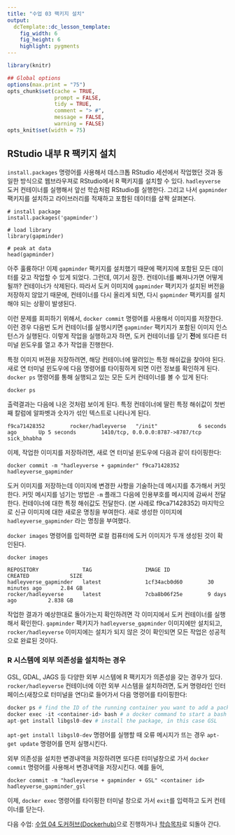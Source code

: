 ```yaml
---
title: "수업 03 팩키지 설치"
output:
  dcTemplate::dc_lesson_template:
    fig_width: 6
    fig_height: 6
    highlight: pygments
---
```



```r
library(knitr)

## Global options
options(max.print = "75")
opts_chunk$set(cache = TRUE,
               prompt = FALSE,
               tidy = TRUE,
               comment = "> #",
               message = FALSE,
               warning = FALSE)
opts_knit$set(width = 75)
```

## RStudio 내부 R 팩키지 설치

`install.packages` 명령어를 사용해서 데스크톱 RStudio 세션에서 작업했던 것과 동일한 방식으로 웹브라우져로 RStudio에서 R 팩키지를 설치할 수 있다.
`hadleyverse` 도커 컨테이너를 실행해서 앞선 학습처럼 RStudio를 실행한다. 그리고 나서 `gapminder` 팩키지를 설치하고 라이브러리를 적재하고 포함된 데이터를 살짝 살펴본다.

~~~
# install package
install.packages('gapminder')

# load library
library(gapminder)

# peak at data
head(gapminder)
~~~

아주 훌륭하다! 이제 `gapminder` 팩키지를 설치했기 때문에 팩키지에 포함된 모든 데이터를 갖고 작업할 수 있게 되었다.
그런데, 여기서 잠깐. 컨테이너를 빠져나가면 어떻게 될까?
컨테이너가 삭제된다. 따라서 도커 이미지에 `gapminder` 팩키지가 설치된 버전을 저장하지 않았기 때문에, 컨테이너를 다시 올리게 되면, 다시 `gapminder` 팩키지를 설치해야 되는 상황이 발생된다.

이런 문제를 회피하기 위해서, `docker commit` 명령어를 사용해서 이미지를 저장한다. 이런 경우 다음번 도커 컨테이너를 실행시키면 `gapminder` 팩키지가 포함된 이미지 인스턴스가 실행된다. 이렇게 작업을 실행하고자 하면, 도커 컨테이너를 닫기 **전**에 또다른 터미널 윈도우를 열고 추가 작업을 진행한다.

특정 이미지 버젼을 저장하려면, 해당 컨테이너에 딸려있는 특정 해쉬값을 찾아야 된다. 새로 연 터미널 윈도우에 다음 명령어를 타이핑하게 되면 이런 정보를 확인하게 된다. `docker ps` 명령어를 통해 실행되고 있는 모든 도커 컨테이너를 볼 수 있게 된다:

~~~
docker ps
~~~

출력결과는 다음에 나온 것처럼 보이게 된다.
특정 컨테이너에 딸린 특정 해쉬값이 첫번째 칼럼에 알파벳과 숫자가 섞인 텍스트로 나타나게 된다.

~~~
f9ca71428352        rocker/hadleyverse   "/init"             6 seconds ago       Up 5 seconds        1410/tcp, 0.0.0.0:8787->8787/tcp   sick_bhabha
~~~

이제, 작업한 이미지를 저장하려면, 새로 연 터미널 윈도우에 다음과 같이 타이핑한다:

~~~
docker commit -m "hadleyverse + gapminder" f9ca71428352 hadleyverse_gapminder
~~~

도커 이미지를 저장하는데 이미지에 변경한 사항을 기술하는데 메시지를 추가해서 커밋한다. 커밋 메시지를 넘기는 방법은 `-m` 플래그 다음에 인용부호를 메시지에 감싸서 전달한다. 컨테이너에 대한 특정 해쉬값도 전달한다. (본 사례로 f9ca71428352) 마지막으로 신규 이미지에 대한 새로운 명칭을 부여한다.
새로 생성한 이미지에 `hadleyverse_gapminder` 라는 명칭을 부여했다.

`docker images` 명령어를 입력하면 로컬 컴퓨터에 도커 이미지가 두개 생성된 것이 확인된다.

~~~
docker images 
~~~

~~~
REPOSITORY              TAG                 IMAGE ID            CREATED             SIZE
hadleyverse_gapminder   latest              1cf34acb0d60        30 minutes ago      2.84 GB
rocker/hadleyverse      latest              7cba8b06f25e        9 days ago          2.838 GB
~~~

작업한 결과가 예상한대로 돌아가는지 확인하려면 각 이미지에서 도커 컨테이너를 실행해서 확인한다. `gapminder` 팩키지가 `hadleyverse_gapminder` 이미지에만 설치되고, `rocker/hadleyverse` 이미지에는 설치가 되지 않은 것이 확인되면 모든 작업은 성공적으로 완료된 것이다.

### R 시스템에 외부 의존성을 설치하는 경우

GSL, GDAL, JAGS 등 다양한 외부 시스템에 R 팩키지가 의존성을 갖는 경우가 있다.
`rocker/hadleyverse` 컨테이너에 이런 외부 시스템을 설치하려면, 도커 명령라인 인터페이스(새창으로 터미널을 연다)로 들어가서 다음 명령어를 타이핑한다:

```r
docker ps # find the ID of the running container you want to add a package to
docker exec -it <container-id> bash # a docker command to start a bash shell in your container
apt-get install libgsl0-dev # install the package, in this case GSL
```

`apt-get install libgsl0-dev` 명령어를 실행할 때 오류 메시지가 뜨는 경우 
`apt-get update` 명령어를 먼저 실행시킨다.

외부 의존성을 설치한 변경내역을 저장하려면 또다른 터미널창으로 가서 `docker commit` 명령어를 사용해서 변경내역을 저장시킨다. 예를 들어,

```
docker commit -m "hadleyverse + gapminder + GSL" <container id>  hadleyverse_gapminder_gsl
```

이제, `docker exec` 명령어를 타이핑한 터미널 창으로 가서 `exit`를 입력하고 도커 컨테이너를 닫는다.


다음 수업: [수업 04 도커허브(Dockerhub)](04-Dockerhub.html)으로 진행하거나 
[학습목차](http://ropenscilabs.github.io/r-docker-tutorial/)로 되돌아 간다.

